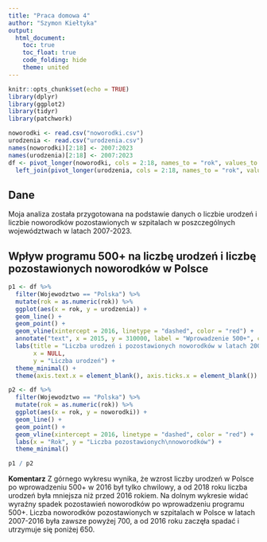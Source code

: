 ---
title: "Praca domowa 4"
author: "Szymon Kiełtyka"
output: 
  html_document:
    toc: true
    toc_float: true
    code_folding: hide
    theme: united
---

```{r setup, include=FALSE}
knitr::opts_chunk$set(echo = TRUE)
library(dplyr)
library(ggplot2)
library(tidyr)
library(patchwork)

noworodki <- read.csv("noworodki.csv")
urodzenia <- read.csv("urodzenia.csv")
names(noworodki)[2:18] <- 2007:2023
names(urodzenia)[2:18] <- 2007:2023
df <- pivot_longer(noworodki, cols = 2:18, names_to = "rok", values_to = "noworodki") %>%
  left_join(pivot_longer(urodzenia, cols = 2:18, names_to = "rok", values_to = "urodzenia"), by = c("rok", "Wojewodztwo"))
```

## Dane

Moja analiza została przygotowana na podstawie danych o liczbie urodzeń i liczbie noworodków pozostawionych w szpitalach w poszczególnych województwach w latach 2007-2023.

## Wpływ programu 500+ na liczbę urodzeń i liczbę pozostawionych noworodków w Polsce

```{r, message=FALSE}
p1 <- df %>%
  filter(Wojewodztwo == "Polska") %>%
  mutate(rok = as.numeric(rok)) %>%
  ggplot(aes(x = rok, y = urodzenia)) +
  geom_line() +
  geom_point() +
  geom_vline(xintercept = 2016, linetype = "dashed", color = "red") +  
  annotate("text", x = 2015, y = 310000, label = "Wprowadzenie 500+", color = "red", vjust = 3, angle = 90, size = 2.5) +
  labs(title = "Liczba urodzeń i pozostawionych noworodków w latach 2007-2023",
       x = NULL,
       y = "Liczba urodzeń") +
  theme_minimal() +
  theme(axis.text.x = element_blank(), axis.ticks.x = element_blank())

p2 <- df %>%
  filter(Wojewodztwo == "Polska") %>%
  mutate(rok = as.numeric(rok)) %>%
  ggplot(aes(x = rok, y = noworodki)) +
  geom_line() +
  geom_point() +
  geom_vline(xintercept = 2016, linetype = "dashed", color = "red") +
  labs(x = "Rok", y = "Liczba pozostawionych\nnoworodków") +
  theme_minimal()

p1 / p2
```

**Komentarz** Z górnego wykresu wynika, że wzrost liczby urodzeń w Polsce po wprowadzeniu 500+ w 2016 był tylko chwilowy, a od 2018 roku liczba urodzeń była mniejsza niż przed 2016 rokiem. Na dolnym wykresie widać wyraźny spadek pozostawień noworodków po wprowadzeniu programu 500+. Liczba noworodków pozostawionych w szpitalach w Polsce w latach 2007-2016 była zawsze powyżej 700, a od 2016 roku zaczęła spadać i utrzymuje się poniżej 650.







